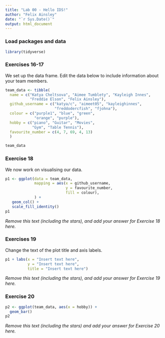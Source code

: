 ```yaml
---
title: "Lab 00 - Hello IDS!"
author: "Felix Ainsley"
date: "`r Sys.Date()`"
output: html_document
---
```


### Load packages and data

```r
library(tidyverse) 
```

### Exercises 16-17

We set up the data frame. Edit the data below to include information about your team members.

```r
team_data <- tibble(
  name = c("Katya Cheltsova", "Aimee Tumblety", "Kayleigh Innes", 
           "Freddie Elson", "Felix Ainsley"),
  github_username = c("katya/c", "aimeet05", "kayleighinnes", 
                      "freddodercfish", "fjohna"), 
  colour = c("purple1", "blue", "green", 
             "orange", "purple"),
  hobby = c("piano", "Guitar", "Movies", 
            "Gym", "Table Tennis"),
  favourite_number = c(4, 7, 69, 4, 13)
  )

team_data
```

### Exercise 18

We now work on visualising our data. 

```r
p1 <- ggplot(data = team_data, 
             mapping = aes(x = github_username, 
                           y = favourite_number,
                           fill = colour), 
             ) +
   geom_col() +
   scale_fill_identity()
p1
```


*Remove this text (including the stars), and add your answer for Exercise 18 here.*

### Exercises 19

Change the text of the plot title and axis labels.

```r
p1 + labs(x = "Insert text here", 
          y = "Insert text here",
          title = "Insert text here")
```

*Remove this text (including the stars), and add your answer for Exercise 19 here.*

### Exercise 20

```r
p2 <- ggplot(team_data, aes(x = hobby)) +
  geom_bar()
p2
```

*Remove this text (including the stars) and add your answer for Exercise 20 here.*
